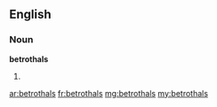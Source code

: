 ==English==

===Noun===
'''betrothals'''

# {{plural of|betrothal}}

[[ar:betrothals]]
[[fr:betrothals]]
[[mg:betrothals]]
[[my:betrothals]]